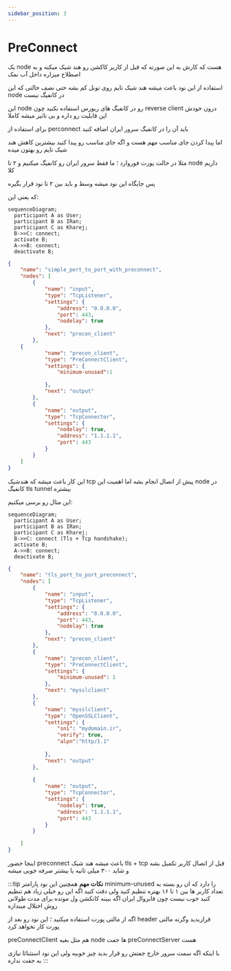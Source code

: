```yaml
---
sidebar_position: 3
---
```


# PreConnect

یک node هست که کارش به این صورته که قبل از کاربر کاکشن رو هند شیک میکنه و به اصطلاح میزاره داخل آب نمک

استفاده از این نود باعث میشه هند شیک تایم روی تونل کم بشه حتی نصف حالتی که این node در کانفیگ نیست

این node رو در کانفیگ های ریورس استفاده نکنید چون reverse client درون خودش این قابلیت رو داره و بی تاثیر میشه کاملا

برای استفاده از perconnect باید آن را در کانفیگ سرور ایران اضافه کنید 

اما پیدا کردن جای مناسب مهم هست و اگه جای مناسب رو پیدا کنید بیشترین کاهش هند شیک تایم رو بهتون میده

مثلا در حالت پورت فوروارد ؛ ما فقط سرور ایران رو کانفیگ میکنیم و ۲ تا node داریم کلا

پس جایگاه این نود میشه وسط و باید بین ۲ تا نود قرار بگیره 

که یعنی این:

```mermaid
sequenceDiagram;
  participant A as User;
  participant B as IRan;
  participant C as Kharej;
  B->>C: connect;
  activate B;
  A->>B: connect;
  deactivate B;
```

```json
{
    "name": "simple_port_to_port_with_preconnect",
    "nodes": [
        {
            "name": "input",
            "type": "TcpListener",
            "settings": {
                "address": "0.0.0.0",
                "port": 443,
                "nodelay": true
            },
            "next": "precon_client"
        },
    {
            "name": "precon_client",
            "type": "PreConnectClient",
            "settings": {
                "minimum-unused":1

            },
            "next": "output"
        },
        {
            "name": "output",
            "type": "TcpConnector",
            "settings": {
                "nodelay": true,
                "address": "1.1.1.1",
                "port": 443
            }
        }
    ]
}
```

این کار باعث میشه که هندشیک tcp پیش از اتصال انجام بشه
اما اهمیت این node در کانفیگ tls tunnel بیشتره

این مثال رو برسی میکنیم:


```mermaid
sequenceDiagram;
  participant A as User;
  participant B as IRan;
  participant C as Kharej;
  B->>C: connect (Tls + Tcp handshake);
  activate B;
  A->>B: connect;
  deactivate B;
```

```json
{
    "name": "tls_port_to_port_preconnect",
    "nodes": [
        {
            "name": "input",
            "type": "TcpListener",
            "settings": {
                "address": "0.0.0.0",
                "port": 443,
                "nodelay": true
            },
            "next": "precon_client"
        },
        {
            "name": "precon_client",
            "type": "PreConnectClient",
            "settings": {
                "minimum-unused": 1
            },
            "next": "mysslclient"
        },
        {
            "name": "mysslclient",
            "type": "OpenSSLClient",
            "settings": {
                "sni": "mydomain.ir",
                "verify": true,
                "alpn":"http/1.1"
            
            },
            "next": "output"
        },
        
        {
            "name": "output",
            "type": "TcpConnector",
            "settings": {
                "nodelay": true,
                "address": "1.1.1.1",
                "port": 443
            }
        }

    ]
}
```
اینجا حضور preconnect باعث میشه هند شیک tls + tcp قبل از اتصال کاربر تکمیل بشه و شاید ۳۰۰ میلی ثانیه یا بیشتر صرفه جویی میشه

:::tip **نکات مهم**
همچنین این نود پارامتر minimum-unused را دارد که ان رو بسته به تعداد کاربر ها بین ۱ تا ۱۶ بهتره تنظیم کنید ولی دقت کنید اگه این رو خیلی زیاد هم تنظیم کنید خوب نیست
چون فایروال ایران اگه ببینه کانکشن ول مونده برای مدت طولانی روش اختلال میندازه

اگه از مالتی پورت استفاده میکنید ؛ این نود رو بعد از header قراربدید وگرنه مالتی پورت کار نخواهد کرد

preConnectClient هم مثل بغیه node ها جفت preConnectServer هست

با اینکه اگه سمت سرور خارج جفتش رو قرار بدید چیز خوبیه ولی این نود استثنائا نیازی به جفت نداره
:::